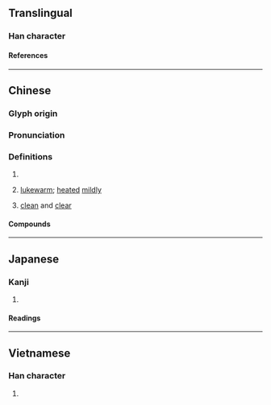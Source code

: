 {{also|涚}}
{{character info}}
==Translingual==

===Han character===
{{Han char|rn=85|rad=水|as=07|sn=10|four=38116|canj=ECRU|ids=⿰氵兌}}

====References====
{{Han ref|kx=0627.060|dkj=17545|dj=1029.100|hdz=31633.040|uh=6D97}}

----

==Chinese==
{{zh-forms|s=涚}}

===Glyph origin===
{{Han etym}}

===Pronunciation===
{{zh-pron
|m=shuì
|c=seoi3
|mc=y
|oc=y
|ma=
|cat=a,v,n
}}

===Definitions===
{{zh-hanzi}}

# {{rfdef|zh}}
# {{lb|zh|of a liquid}} [[lukewarm]]; [[heated]] [[mildly]]
# {{lb|zh|of a liquid}} [[clean]] and [[clear]]

====Compounds====
{{zh-der|}}

----

==Japanese==

===Kanji===
{{ja-kanji|grade=|rs=水07}}

# {{rfdef|ja|sort=水07}}

====Readings====
{{ja-readings
|on=せい, せつ, せち
|kun=ぬるまゆ
}}

----

==Vietnamese==

===Han character===
{{vi-readings|rs=水07|reading=đuối}}

# {{rfdef|vi|sort=水07}}